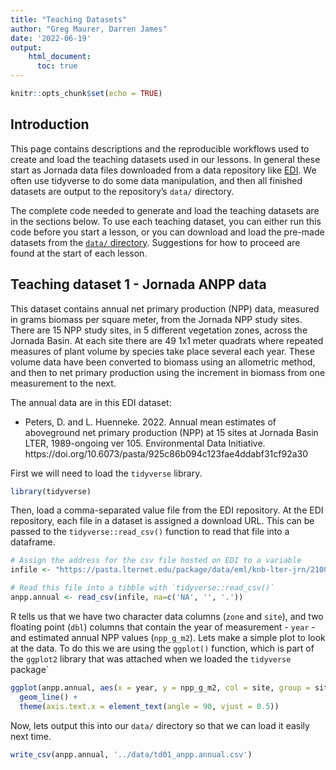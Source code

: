 ```yaml
---
title: "Teaching Datasets"
author: "Greg Maurer, Darren James"
date: '2022-06-19'
output:
    html_document:
      toc: true
---
```


```r
knitr::opts_chunk$set(echo = TRUE)
```

## Introduction

This page contains descriptions and the reproducible workflows used to create 
and load the teaching datasets used in our lessons. In general these start as
Jornada data files downloaded from a data repository like [EDI](https://edirepository.org).
We often use tidyverse to do some data manipulation, and then all finished
datasets are output to the repository's `data/` directory.

The complete code needed to generate and load the teaching datasets are in the
sections below. To use each teaching dataset, you can either run this code
before you start a lesson, or you can download and load the pre-made datasets
from the [`data/` directory](https://github.com/jornada-im/jest/data).
Suggestions for how to proceed are found at the start of each lesson.

## Teaching dataset 1 - Jornada ANPP data

This dataset contains annual net primary production (NPP) data, measured in grams
biomass per square meter, from the Jornada NPP study sites. There are 15
NPP study sites, in 5 different vegetation zones, across the Jornada Basin. At
each site there are 49 1x1 meter quadrats where repeated measures of plant
volume by species take place several each year. These volume data have been
converted to biomass using an allometric method, and then to net primary 
production using the increment in biomass from one measurement to the next.

The annual data are in this EDI dataset:

* Peters, D. and L. Huenneke. 2022. Annual mean estimates of aboveground net primary production (NPP) at 15 sites at Jornada Basin LTER, 1989-ongoing ver 105. Environmental Data Initiative. https://doi.org/10.6073/pasta/925c86b094c123fae4ddabf31cf92a30 

First we will need to load the `tidyverse` library.

```r
library(tidyverse)
```

Then, load a comma-separated value file from the EDI repository. At the EDI
repository, each file in a dataset is assigned a download URL. This can be 
passed to the `tidyverse::read_csv()` function to read that file into a
dataframe.

```r
# Assign the address for the csv file hosted on EDI to a variable
infile <- "https://pasta.lternet.edu/package/data/eml/knb-lter-jrn/210011003/105/127124b0f04a1c71f34148e3d40a5c72"

# Read this file into a tibble with `tidyverse::read_csv()`
anpp.annual <- read_csv(infile, na=c('NA', '', '.'))
```
R tells us that we have two character data columns (`zone` and `site`), and two
floating point (`dbl`) columns that contain the year of measurement - `year` - 
and estimated annual NPP values (`npp_g_m2`). Lets make a simple plot to look at
the data. To do this we are using the `ggplot()` function, which is part of the 
`ggplot2` library that was attached when we loaded the `tidyverse` package`

```r
ggplot(anpp.annual, aes(x = year, y = npp_g_m2, col = site, group = site)) +
  geom_line() +
  theme(axis.text.x = element_text(angle = 90, vjust = 0.5))
```

Now, lets output this into our `data/` directory so that we can load it easily
next time.

```r
write_csv(anpp.annual, '../data/td01_anpp.annual.csv')
```